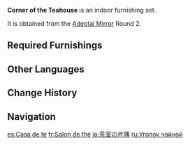 {{Furnishing Infobox
|id             = 350005
|image          = Furnishing Set Corner of the Teahouse Display.png
|category       = Indoor Set
|subcategory    = Set
|quality        = 4
|adeptal_energy = 450
|load           = 595
|description    = Enjoying some tea with friends and relatives while listening to the witty words of the storytellers is the simplest joy of the teahouse.
|blueprint      = Adeptal Mirror
|adeptal mirror = 2
}}
'''Corner of the Teahouse''' is an indoor furnishing set.

It is obtained from the [[Adeptal Mirror]] Round 2.

==Required Furnishings==
{{Recipe
|type = Furnishing Set
|Pine Folding Screen: Billowing Sails = 1
|Red Pine Wood Round Stool = 4
|Red Cedar Round Table = 1
|Tavern Rug: Home Away From Home = 1
|sort = Pine Folding Screen: Billowing Sails;Red Pine Wood Round Stool;Red Cedar Round Table;Tavern Rug: Home Away From Home
|yield = 0
}}

==Other Languages==
{{Other Languages
|en      = Corner of the Teahouse
|zhs     = 茶馆一隅
|zhs_rm  = Cháguǎn Yīyú
|zht     = 茶館一隅
|zht_rm  = Cháguǎn Yīyú
|zh_tl   = 
|ja      = 茶室の片隅
|ja_rm   = Chashitsu no Katasumi
|ja_tl   = Corner of the Teahouse
|ko      = 찻집 한 켠
|ko_rm   = Chatjjip Han Kyeon
|ko_tl   = Corner of the Teahouse
|es      = Casa de té
|es_tl   = Tea House
|fr      = Salon de thé
|fr_tl   = Tea Room
|ru      = Уголок чайной
|ru_tl   = Corner of the Teahouse
|th      = มุมหนึ่งของโรงน้ำชา
|th_rm   = 
|th_tl   = 
|vi      = Một Thoáng Trà Quán
|vi_tl   = 
|de      = Teehaus an der Ecke
|de_tl   = Teahouse at the Corner
|id      = Kedai Teh di Sudut
|id_tl   = Teahouse at the Corner
|pt      = Casa de Chá na Esquina
|pt_tl   = 
|tr      = Çay Köşesi
|tr_tl   = 
|it      = Angolo della sala da tè
|it_tl   = 
}}

==Change History==
{{Change History|1.5}}

==Navigation==
{{Furnishing Navbox/Sets|type=regular}}

[[es:Casa de té]]
[[fr:Salon de thé]]
[[ja:茶室の片隅]]
[[ru:Уголок чайной]]